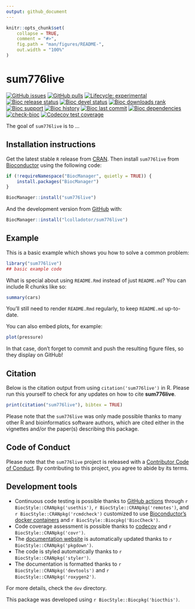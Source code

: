 ```yaml
---
output: github_document
---
```


<!-- README.md is generated from README.Rmd. Please edit that file -->

```r
knitr::opts_chunk$set(
    collapse = TRUE,
    comment = "#>",
    fig.path = "man/figures/README-",
    out.width = "100%"
)
```

# sum776live

<!-- badges: start -->
[![GitHub issues](https://img.shields.io/github/issues/lcolladotor/sum776live)](https://github.com/lcolladotor/sum776live/issues)
[![GitHub pulls](https://img.shields.io/github/issues-pr/lcolladotor/sum776live)](https://github.com/lcolladotor/sum776live/pulls)
[![Lifecycle: experimental](https://img.shields.io/badge/lifecycle-experimental-orange.svg)](https://lifecycle.r-lib.org/articles/stages.html#experimental)
[![Bioc release status](http://www.bioconductor.org/shields/build/release/bioc/sum776live.svg)](https://bioconductor.org/checkResults/release/bioc-LATEST/sum776live)
[![Bioc devel status](http://www.bioconductor.org/shields/build/devel/bioc/sum776live.svg)](https://bioconductor.org/checkResults/devel/bioc-LATEST/sum776live)
[![Bioc downloads rank](https://bioconductor.org/shields/downloads/release/sum776live.svg)](http://bioconductor.org/packages/stats/bioc/sum776live/)
[![Bioc support](https://bioconductor.org/shields/posts/sum776live.svg)](https://support.bioconductor.org/tag/sum776live)
[![Bioc history](https://bioconductor.org/shields/years-in-bioc/sum776live.svg)](https://bioconductor.org/packages/release/bioc/html/sum776live.html#since)
[![Bioc last commit](https://bioconductor.org/shields/lastcommit/devel/bioc/sum776live.svg)](http://bioconductor.org/checkResults/devel/bioc-LATEST/sum776live/)
[![Bioc dependencies](https://bioconductor.org/shields/dependencies/release/sum776live.svg)](https://bioconductor.org/packages/release/bioc/html/sum776live.html#since)
[![check-bioc](https://github.com/lcolladotor/sum776live/actions/workflows/check-bioc.yml/badge.svg)](https://github.com/lcolladotor/sum776live/actions/workflows/check-bioc.yml)
[![Codecov test coverage](https://codecov.io/gh/lcolladotor/sum776live/branch/devel/graph/badge.svg)](https://app.codecov.io/gh/lcolladotor/sum776live?branch=devel)
<!-- badges: end -->

The goal of `sum776live` is to ...

## Installation instructions

Get the latest stable `R` release from [CRAN](http://cran.r-project.org/). Then install `sum776live` from [Bioconductor](http://bioconductor.org/) using the following code:

```r
if (!requireNamespace("BiocManager", quietly = TRUE)) {
    install.packages("BiocManager")
}

BiocManager::install("sum776live")
```

And the development version from [GitHub](https://github.com/lcolladotor/sum776live) with:

```r
BiocManager::install("lcolladotor/sum776live")
```
## Example

This is a basic example which shows you how to solve a common problem:

```r
library("sum776live")
## basic example code
```

What is special about using `README.Rmd` instead of just `README.md`? You can include R chunks like so:

```r
summary(cars)
```

You'll still need to render `README.Rmd` regularly, to keep `README.md` up-to-date.

You can also embed plots, for example:

```r
plot(pressure)
```

In that case, don't forget to commit and push the resulting figure files, so they display on GitHub!

## Citation

Below is the citation output from using `citation('sum776live')` in R. Please
run this yourself to check for any updates on how to cite __sum776live__.

```r
print(citation("sum776live"), bibtex = TRUE)
```

Please note that the `sum776live` was only made possible thanks to many other R and bioinformatics software authors, which are cited either in the vignettes and/or the paper(s) describing this package.

## Code of Conduct

Please note that the `sum776live` project is released with a [Contributor Code of Conduct](http://bioconductor.org/about/code-of-conduct/). By contributing to this project, you agree to abide by its terms.

## Development tools

* Continuous code testing is possible thanks to [GitHub actions](https://www.tidyverse.org/blog/2020/04/usethis-1-6-0/)  through `r BiocStyle::CRANpkg('usethis')`, `r BiocStyle::CRANpkg('remotes')`, and `r BiocStyle::CRANpkg('rcmdcheck')` customized to use [Bioconductor's docker containers](https://www.bioconductor.org/help/docker/) and `r BiocStyle::Biocpkg('BiocCheck')`.
* Code coverage assessment is possible thanks to [codecov](https://codecov.io/gh) and `r BiocStyle::CRANpkg('covr')`.
* The [documentation website](http://lcolladotor.github.io/sum776live) is automatically updated thanks to `r BiocStyle::CRANpkg('pkgdown')`.
* The code is styled automatically thanks to `r BiocStyle::CRANpkg('styler')`.
* The documentation is formatted thanks to `r BiocStyle::CRANpkg('devtools')` and `r BiocStyle::CRANpkg('roxygen2')`.

For more details, check the `dev` directory.

This package was developed using `r BiocStyle::Biocpkg('biocthis')`.


